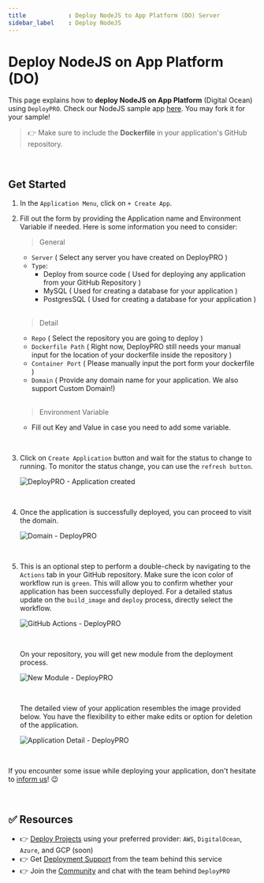 ```yaml
---
title            : Deploy NodeJS to App Platform (DO) Server
sidebar_label    : Deploy NodeJS
---
```


# Deploy NodeJS on App Platform (DO)

This page explains how to **deploy NodeJS on App Platform** (Digital Ocean) using `DeployPRO`. Check our NodeJS sample app [here](https://github.com/app-generator/deploypro-nodejs). You may fork it for your sample!

> 👉 Make sure to include the **Dockerfile** in your application's GitHub repository.

<br />

## Get Started

1. In the `Application Menu`, click on `+ Create App`.
2. Fill out the form by providing the Application name and Environment Variable if needed. Here is some information you need to consider:

    > General

    - `Server` ( Select any server you have created on DeployPRO )
    - `Type`:
        - Deploy from source code ( Used for deploying any application from your GitHub Repository )
        - MySQL ( Used for creating a database for your application )
        - PostgresSQL ( Used for creating a database for your application )

    <br />

    > Detail

    - `Repo` ( Select the repository you are going to deploy )
    - `Dockerfile Path` ( Right now, DeployPRO still needs your manual input for the location of your dockerfile inside the repository )
    - `Container Port` ( Please manually input the port form your dockerfile )
    - `Domain` ( Provide any domain name for your application. We also support Custom Domain!)

    <br />

    > Environment Variable

    - Fill out Key and Value in case you need to add some variable.

<br />

3. Click on `Create Application` button and wait for the status to change to running. To monitor the status change, you can use the `refresh button`.

    ![DeployPRO - Application created](https://github.com/app-generator/deploypro-docs/assets/46531367/f388cb40-4f3c-4093-9235-518556e5572c)

<br />

4. Once the application is successfully deployed, you can proceed to visit the domain.

    ![Domain - DeployPRO](https://github.com/app-generator/deploypro-docs/assets/46531367/758b0349-8518-433b-b2a3-5ba6b3aa5529)

<br />

5. This is an optional step to perform a double-check by navigating to the `Actions` tab in your GitHub repository. Make sure the icon color of workflow run is `green`. This will allow you to confirm whether your application has been successfully deployed. For a detailed status update on the `build_image` and `deploy` process, directly select the workflow.

    ![GitHub Actions - DeployPRO](https://github.com/app-generator/deploypro-docs/assets/46531367/9582c480-f19f-4bb9-a3ef-867272765d84)

    <br />

    On your repository, you will get new module from the deployment process.

    ![New Module - DeployPRO](https://github.com/app-generator/deploypro-docs/assets/46531367/d20c39aa-376c-4cf6-8c73-58b58ef3f2c6)

    <br />

    The detailed view of your application resembles the image provided below. You have the flexibility to either make edits or option for deletion of the application.

    ![Application Detail - DeployPRO](https://github.com/app-generator/deploypro-docs/assets/46531367/c9b53322-aa95-4afb-8a5d-6608f073e466)

    <br />
    
If you encounter some issue while deploying your application, don't hesitate to [inform us](https://discord.gg/qQhjQZhnur)! 😉

<br />

## ✅ Resources

- 👉 [Deploy Projects](https://deploypro.dev/) using your preferred provider: `AWS`, `DigitalOcean`, `Azure`, and GCP (soon)
- 👉 Get [Deployment Support](https://deploypro.dev/support/) from the team behind this service
- 👉 Join the [Community](https://discord.gg/qQhjQZhnur) and chat with the team behind `DeployPRO`